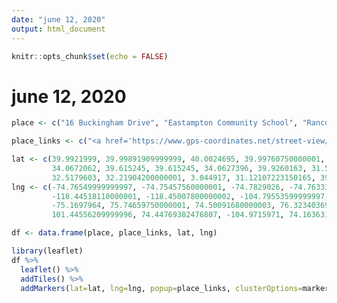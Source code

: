 ```yaml
---
date: "june 12, 2020"
output: html_document
---
```


```r
knitr::opts_chunk$set(echo = FALSE)
```

# june 12, 2020

```r
place <- c("16 Buckingham Drive", "Eastampton Community School", "Rancocas Valley Regional High School", "Buttonwood Park", "Rutgers University", "University of California, Los Anglees", "10941 Strathmore Drive", "Aurora", "Coffee Bean", "many dollars spent, many books unread, much music heard", "St. Agnes Hospital", "Talvandi Arain", "Sialkot, Punjab", "Dharamsala, Himachal Pradesh", "Magnolia Hotel", "Wu Tang Klang", "Shrine of Bullhe Shah", "St. Joseph Hospital", "Lahore, Punjab", "Ratajoa (Pool of Blood)" )

place_links <- c("<a href='https://www.gps-coordinates.net/street-view/@39.992445,-74.765458,h182,p5,z1'>Home</a>", "<a href='http://www.eastampton.k12.nj.us/'>Primary</a>", "<a href='http://rvrhs.com/'>High School</a>", "<a href='https://www.youtube.com/watch?v=WH_PC4UOoY4'>Tennis</a>", "<a href='http://newbrunswick.rutgers.edu/?utm_source=rutgers.edu&utm_medium=web&utm_campaign=uwide_sliver'>College</a>", "<a href='http://socialsciences.ucla.edu/departments/'>UCLA</a>", "<a href='https://en.wikipedia.org/wiki/Bhavacakra'>Westwood</a>", "<a href='http://cherrycreekschools.org/Pages/default.aspx'>Centennial</a>", "<a href='https://psychcentral.com/blog/archives/2012/04/15/caffeines-effects-on-your-thinking/'>many cups of joe</a>", "<a href='https://shop.uclastore.com/c-318-bookzone.aspx'>many dollars spent, many books unread</a>", "<a href='http://www.stagnes.org/150/'>where it all began</a>", "<a href='https://en.wikipedia.org/wiki/Partition_of_India'>daadkay dee praanee pind</a>", "<a href='https://en.wikipedia.org/wiki/Sialkot'>Ami day naandkay</a>", "<a href='https://www.youtube.com/watch?v=nWY0Tyhu9MM'>Madhyamaka</a>", "<a href='http://www.starwoodhotels.com/gx/property/overview/index.html?propertyID=4703&SWAQ=958P'>The Special Day</a>", "<a href='https://en.wikipedia.org/wiki/Klang_(city)'>Klang</a>", "<a href='https://www.youtube.com/watch?v=B-pTz8ZM0nw'>Bullhe Shah</a>", "<a href='https://www.sclhealth.org/locations/saint-joseph-hospital/'>My Seeds</a>", "<a href='https://en.wikipedia.org/wiki/Lahore'>Lahore</a>", "<a href='http://press.princeton.edu/titles/4250.html'>Pind</a>")

lat <- c(39.9921999, 39.99891909999999, 40.0024695, 39.99760750000001, 40.5203204, 34.068921,
         34.0672062, 39.615245, 39.615245, 34.0627396, 39.9260163, 31.5188331, 31.5188331, 
         32.5179603, 32.21904200000001, 3.044917, 31.12107223150165, 39.7464498, 31.4054167, 31.1914511)
lng <- c(-74.76549999999997, -74.75457560000001, -74.7829026, -74.7633318, -74.43591049999998,
         -118.44518110000001, -118.45007800000002, -104.79553599999997, -118.44504139999998, -118.44456500000001, 
         -75.1697964, 75.74659750000001, 74.50091680000003, 76.32340369999997, -104.99235140000002,
         101.44556209999996, 74.44769382476807, -104.9715971, 74.16363130000002, 74.05791850000003)

df <- data.frame(place, place_links, lat, lng)

library(leaflet)
df %>%
  leaflet() %>%
  addTiles() %>%
  addMarkers(lat=lat, lng=lng, popup=place_links, clusterOptions=markerClusterOptions)
```
